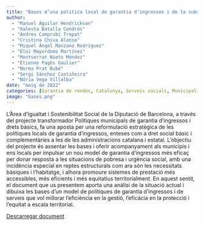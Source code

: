 ```yaml
---
title: "Bases d’una política local de garantia d’ingressos i de la subsistència material"
author: 
  - "Manuel Aguilar Hendrickson"
  - "Xalesta Batalla Cendrós"
  - "Andreu Camprubí Trepat"
  - "Cristina Chiva Alonso" 
  - "Miquel Àngel Manzano Rodríguez"
  - "Eloi Mayordomo Martínez"
  - "Montserrat Nieto Méndez"
  - "Étienne Pagès Gaulier"
  - "Norma Prat Bubé"
  - "Sergi Sánchez Castiñeira" 
  - "Núria Vega Villalba"
date: "maig de 2022"
categories: [Garantia de rendes, Catalunya, Serveis socials, Municipalisme, Article]
image: "bases.png"
---
```


L'Àrea d'Igualtat i Sostenibilitat Social de la Diputació de Barcelona, a través del projecte transformador Polítiques municipals de garantia d'ingressos i drets bàsics, fa una aposta per una reformulació estratègica de les polítiques locals de garantia d'ingressos, enteses com a dret social bàsic i complementàries a les de les administracions catalana i estatal. L'objectiu del projecte és assentar les bases i oferir acompanyament als municipis i ens locals per impulsar un nou model de garantia d'ingressos més eficaç per donar resposta a les situacions de pobresa i urgència social, amb una incidència especial en reptes estructurals com ara són les necessitats bàsiques i l'habitatge, i alhora promoure sistemes de prestació més accessibles, més eficients i més equitatius territorialment. En aquest sentit, el document que us presentem aporta una anàlisi de la situació actual i dibuixa les bases d'un model de polítiques de garantia d'ingressos i de serveis que vol millorar l'eficiència en la gestió, l'eficàcia en la protecció i l'equitat a escala territorial.

[Descarregar document](https://www.researchgate.net/profile/Eloi-Mayordomo/publication/347706672_Agendar_l'equitat/links/5fe34668a6fdccdcb8f44c45/Agendar-lequitat.pdf?origin=publicationDetail&_sg%5B0%5D=cFJjncVBRn1r_JyVnWeVCO4AM1zVsQ9_GBUSmoJfZFQ3Gj3sDsIGImiB2xJWqdeBlL1Jf7qr16Iy_IG0MzUaCw.WmyQr7sYi6FFSLcB__x2fmOCcc29jbrd8IvIxdtB8mip2-YCDxGmncpaXDlxx9N84D3jDLYr5Xz5WFAd7GdMZA&_sg%5B1%5D=S6xO8B40WBm0aObNE8IdC4k32hE1-Er6L0gEbDBjP3jcNjQuHgNx085OFglI297DiyDciEjnvhtQNOH8II_tWu1lNvbxFX-VbsDvYdh-Lqax.WmyQr7sYi6FFSLcB__x2fmOCcc29jbrd8IvIxdtB8mip2-YCDxGmncpaXDlxx9N84D3jDLYr5Xz5WFAd7GdMZA&_iepl=&_rtd=eyJjb250ZW50SW50ZW50IjoibWFpbkl0ZW0ifQ%3D%3D)
